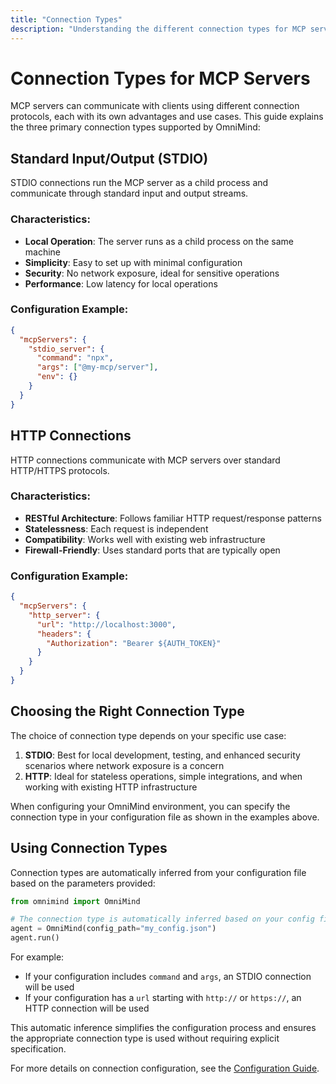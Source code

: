 ```yaml
---
title: "Connection Types"
description: "Understanding the different connection types for MCP servers"
---
```


# Connection Types for MCP Servers

MCP servers can communicate with clients using different connection protocols, each with its own advantages and use cases. This guide explains the three primary connection types supported by OmniMind:

## Standard Input/Output (STDIO)

STDIO connections run the MCP server as a child process and communicate through standard input and output streams.

### Characteristics:

- **Local Operation**: The server runs as a child process on the same machine
- **Simplicity**: Easy to set up with minimal configuration
- **Security**: No network exposure, ideal for sensitive operations
- **Performance**: Low latency for local operations

### Configuration Example:

```json
{
  "mcpServers": {
    "stdio_server": {
      "command": "npx",
      "args": ["@my-mcp/server"],
      "env": {}
    }
  }
}
```

## HTTP Connections

HTTP connections communicate with MCP servers over standard HTTP/HTTPS protocols.

### Characteristics:

- **RESTful Architecture**: Follows familiar HTTP request/response patterns
- **Statelessness**: Each request is independent
- **Compatibility**: Works well with existing web infrastructure
- **Firewall-Friendly**: Uses standard ports that are typically open

### Configuration Example:

```json
{
  "mcpServers": {
    "http_server": {
      "url": "http://localhost:3000",
      "headers": {
        "Authorization": "Bearer ${AUTH_TOKEN}"
      }
    }
  }
}
```

## Choosing the Right Connection Type

The choice of connection type depends on your specific use case:

1. **STDIO**: Best for local development, testing, and enhanced security scenarios where network exposure is a concern
2. **HTTP**: Ideal for stateless operations, simple integrations, and when working with existing HTTP infrastructure

When configuring your OmniMind environment, you can specify the connection type in your configuration file as shown in the examples above.

## Using Connection Types

Connection types are automatically inferred from your configuration file based on the parameters provided:

```python
from omnimind import OmniMind

# The connection type is automatically inferred based on your config file
agent = OmniMind(config_path="my_config.json")
agent.run()
```

For example:

- If your configuration includes `command` and `args`, an STDIO connection will be used
- If your configuration has a `url` starting with `http://` or `https://`, an HTTP connection will be used

This automatic inference simplifies the configuration process and ensures the appropriate connection type is used without requiring explicit specification.

For more details on connection configuration, see the [Configuration Guide](./configuration).